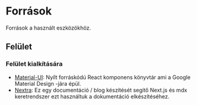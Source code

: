 # Források

Források a használt eszközökhöz.


## Felület

### Felület kialkítására

- [Material-UI](https://material-ui.com/): Nyílt forráskódú React komponens könyvtár ami a Google Material Design -jára épül.
- [Nextra](https://nextra.site/): Ez egy documentáció / blog készítését segítő Next.js és mdx keretrendszer ezt használtuk a dokumentáció elkészítéséhez.
